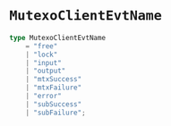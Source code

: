 # `MutexoClientEvtName`

```ts
type MutexoClientEvtName
    = "free"
    | "lock"
    | "input"
    | "output"
    | "mtxSuccess"
    | "mtxFailure"
    | "error"
    | "subSuccess"
    | "subFailure";
```